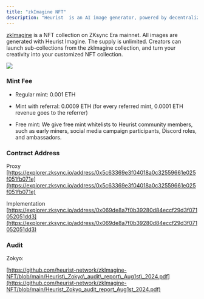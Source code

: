 ```yaml
---
title: "zkImagine NFT"
description: "Heurist  is an AI image generator, powered by decentralized GPUs in Heurist network. We curate the best image generation models and offer them for free. Users can generate images of varied visual styles, themes, characters with text prompts."
---
```


[zkImagine](https://element.market/collections/zkimagine?search%5Btoggles%5D%5B0%5D=ALL) is a NFT collection on ZKsync Era mainnet. All images are generated with Heurist Imagine. The supply is unlimited. Creators can launch sub-collections from the zkImagine collection, and turn your creativity into your customized NFT collection.

![](\images\ecosystem\files%2Fv0%2Fb%2Fgitbook-x-prod.appspot.com%2Fo%2Fspaces%252FjKGNlX6gKCqmVXFTJiU4%252Fuploads%252FG7cATsqpfV9AdDSdqkzr%252Fimage.png)

### Mint Fee

* Regular mint: 0.001 ETH

* Mint with referral: 0.0009 ETH (for every referred mint, 0.0001 ETH revenue goes to the referrer)

* Free mint: We give free mint whitelists to Heurist community members, such as early miners, social media campaign participants, Discord roles, and ambassadors.

### Contract Address

Proxy [https://explorer.zksync.io/address/0x5c63369e3f04018a0c32559661e025f051fb071e](https://explorer.zksync.io/address/0x5c63369e3f04018a0c32559661e025f051fb071e)

Implementation [https://explorer.zksync.io/address/0x069de8a7f0b39280d84eccf29d3f071052051dd3](https://explorer.zksync.io/address/0x069de8a7f0b39280d84eccf29d3f071052051dd3)

### Audit

Zokyo:

[https://github.com/heurist-network/zkImagine-NFT/blob/main/Heurist\_Zokyo\_audit\_report\_Aug1st\_2024.pdf](https://github.com/heurist-network/zkImagine-NFT/blob/main/Heurist_Zokyo_audit_report_Aug1st_2024.pdf)

